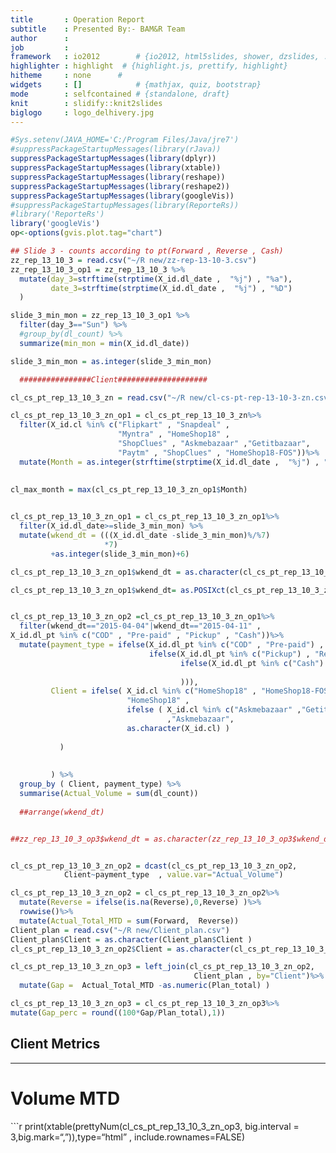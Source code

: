---
title       : Operation Report
subtitle    : Presented By:- BAM&R Team
author      :
job         : 
framework   : io2012        # {io2012, html5slides, shower, dzslides, ...}
highlighter : highlight  # {highlight.js, prettify, highlight}
hitheme     : none      # 
widgets     : []            # {mathjax, quiz, bootstrap}
mode        : selfcontained # {standalone, draft}
knit        : slidify::knit2slides
biglogo     : logo_delhivery.jpg
---
```{r , echo=FALSE}  
#Sys.setenv(JAVA_HOME='C:/Program Files/Java/jre7')
#suppressPackageStartupMessages(library(rJava))
suppressPackageStartupMessages(library(dplyr))
suppressPackageStartupMessages(library(xtable))
suppressPackageStartupMessages(library(reshape))
suppressPackageStartupMessages(library(reshape2))
suppressPackageStartupMessages(library(googleVis))
#suppressPackageStartupMessages(library(ReporteRs))
#library('ReporteRs')
library('googleVis')
op<-options(gvis.plot.tag="chart")
```

```{r , echo=FALSE, warning=FALSE}

## Slide 3 - counts according to pt(Forward , Reverse , Cash)
zz_rep_13_10_3 = read.csv("~/R new/zz-rep-13-10-3.csv")
zz_rep_13_10_3_op1 = zz_rep_13_10_3 %>%
  mutate(day_3=strftime(strptime(X_id.dl_date ,  "%j") , "%a"),
         date_3=strftime(strptime(X_id.dl_date ,  "%j") , "%D")
  )

slide_3_min_mon = zz_rep_13_10_3_op1 %>%
  filter(day_3=="Sun") %>%
  #group_by(dl_count) %>%
  summarize(min_mon = min(X_id.dl_date))

slide_3_min_mon = as.integer(slide_3_min_mon)
```


```{r , echo=FALSE, warning=FALSE}

  ################Client####################

cl_cs_pt_rep_13_10_3_zn = read.csv("~/R new/cl-cs-pt-rep-13-10-3-zn.csv")

cl_cs_pt_rep_13_10_3_zn_op1 = cl_cs_pt_rep_13_10_3_zn%>%
  filter(X_id.cl %in% c("Flipkart" , "Snapdeal" , 
                        "Myntra" , "HomeShop18" , 
                        "ShopClues" , "Askmebazaar" ,"Getitbazaar",
                        "Paytm" , "ShopClues" , "HomeShop18-FOS"))%>%
  mutate(Month = as.integer(strftime(strptime(X_id.dl_date ,  "%j") , "%m")))
  
  
cl_max_month = max(cl_cs_pt_rep_13_10_3_zn_op1$Month)


cl_cs_pt_rep_13_10_3_zn_op1 = cl_cs_pt_rep_13_10_3_zn_op1%>%
  filter(X_id.dl_date>=slide_3_min_mon) %>%
  mutate(wkend_dt = (((X_id.dl_date -slide_3_min_mon)%/%7)                     
                     *7)
         +as.integer(slide_3_min_mon)+6)

cl_cs_pt_rep_13_10_3_zn_op1$wkend_dt = as.character(cl_cs_pt_rep_13_10_3_zn_op1$wkend_dt)

cl_cs_pt_rep_13_10_3_zn_op1$wkend_dt= as.POSIXct(cl_cs_pt_rep_13_10_3_zn_op1$wkend_dt , format="%j")


cl_cs_pt_rep_13_10_3_zn_op2 =cl_cs_pt_rep_13_10_3_zn_op1%>%
  filter(wkend_dt=="2015-04-04"|wkend_dt=="2015-04-11" ,
X_id.dl_pt %in% c("COD" , "Pre-paid" , "Pickup" , "Cash"))%>%
  mutate(payment_type = ifelse(X_id.dl_pt %in% c("COD" , "Pre-paid") , "Forward",
                               ifelse(X_id.dl_pt %in% c("Pickup") , "Reverse",
                                      ifelse(X_id.dl_pt %in% c("Cash") , "Cash","NA"
                                             
                                      ))),
         Client = ifelse( X_id.cl %in% c("HomeShop18" , "HomeShop18-FOS"),
                          "HomeShop18" ,
                          ifelse ( X_id.cl %in% c("Askmebazaar" ,"Getitbazaar")
                                   ,"Askmebazaar",
                          as.character(X_id.cl) )
           
           )
         
         
         ) %>%
  group_by ( Client, payment_type) %>%
  summarise(Actual_Volume = sum(dl_count)) 
  
  ##arrange(wkend_dt)


##zz_rep_13_10_3_op3$wkend_dt = as.character(zz_rep_13_10_3_op3$wkend_dt)


cl_cs_pt_rep_13_10_3_zn_op2 = dcast(cl_cs_pt_rep_13_10_3_zn_op2,
            Client~payment_type  , value.var="Actual_Volume")

cl_cs_pt_rep_13_10_3_zn_op2 = cl_cs_pt_rep_13_10_3_zn_op2%>%
  mutate(Reverse = ifelse(is.na(Reverse),0,Reverse) )%>%
  rowwise()%>%
  mutate(Actual_Total_MTD = sum(Forward,  Reverse))
Client_plan = read.csv("~/R new/Client_plan.csv")
Client_plan$Client = as.character(Client_plan$Client )
cl_cs_pt_rep_13_10_3_zn_op2$Client = as.character(cl_cs_pt_rep_13_10_3_zn_op2$Client )

cl_cs_pt_rep_13_10_3_zn_op3 = left_join(cl_cs_pt_rep_13_10_3_zn_op2,
                                         Client_plan , by="Client")%>%
  mutate(Gap =  Actual_Total_MTD -as.numeric(Plan_total) )

cl_cs_pt_rep_13_10_3_zn_op3 = cl_cs_pt_rep_13_10_3_zn_op3%>%
mutate(Gap_perc = round((100*Gap/Plan_total),1)) 
```


## Client Metrics

---
# Volume MTD
```{r ,echo=FALSE , results='asis'}
print(xtable(prettyNum(cl_cs_pt_rep_13_10_3_zn_op3, big.interval = 3,big.mark=",")),type="html"  , include.rownames=FALSE)
